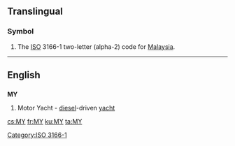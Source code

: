 {{xsee|[[my]]|[[mý]]|[[m'y|m’y]]|[[My]]|[[Mỹ]]}}
==Translingual==

===Symbol===
{{head|mul|symbol}}
# The [[ISO]] 3166-1 two-letter (alpha-2) code for [[Malaysia]].

[[Category:ISO 3166-1]]
----

==English==

==={{abbreviation-old|en}}===
'''MY'''

# Motor Yacht - [[diesel]]-driven [[yacht]]

[[cs:MY]]
[[fr:MY]]
[[ku:MY]]
[[ta:MY]]